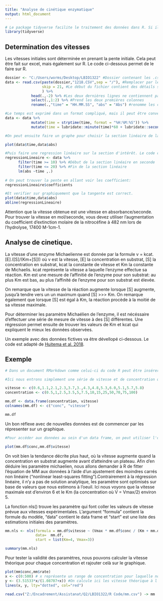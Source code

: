 ```yaml
---
title: "Analyse de cinétique enzymatique"
output: html_document
---
```


```r
# Le package tidyverse facilite le traitement des données dans R. Si il n'est pas installé, il peut être installé en tapant "install.packages("tidyverse")" dans la console. 
library(tidyverse)
```


## Determination des vitesses

Les vitesses initiales sont déterminée en prenant la pente initiale. Cela peut être fait sur excel, mais également sur R. Le code ci-dessous permet de le faire sur R.

```r
dossier <- "C:/Users/worms/Desktop/LBIO1322" #Dossier contenant les .csv généré par le spectrophotomètre
data <- read.csv(paste(dossier,"1218.CSV",sep = "/"), #Remplacer par le nom du fichier.
                 skip = 21, #Le début du fichier contient des détails sur l'expérience
                 ) %>%
            head(.,-2) %>% #Les deux dernières lignes ne contiennent pas de données 
            select(.,1:2) %>% #Prend les deux premières colonnes
            rename(.,"time" = "HH.MM.SS", "abs" = "Abs") #renomme les colonnes

#Le temps est exprimé dans un format compliqué, mais il peut être converti en un objet "temp". On peut ensuite extraire les minutes et les secondes. mutate() permet de modifier une colone d'un df. Ceci donnera le temps en seconde
data <- data %>% 
            mutate(time = strptime(time, format = "%H:%M:%S")) %>%
            mutate(time = lubridate::minute(time)*60 + lubridate::second(time))

#On peut ensuite faire un graphe pour choisir la section linéaire de la courbe

plot(data$time,data$abs)

#Puis faire une regression linéaire sur la section d'intérêt. Le code ci-dessous ne prend en compte que les données entre les deux filtres (ici 10 et 20 sec par défaut). Ces filtre doivent être modifier pour prendre la section linéaire du graphe.
regressionLineaire <- data %>% 
      filter(time >= 10) %>% #Début de la section linéaire en seconde
      filter(time <= 20) %>% #Fin de la section linéaire
      lm(abs ~time ,.)
      
# On peut trouver la pente en allant voir les coefficient:
regressionLineaire$coefficients

#Et verifier sur graphiquement que la tangente est correct. 
plot(data$time,data$abs)
abline(regressionLineaire)
```

Attention que la vitesse obtenue est une vitesse en absorbance/seconde. Pour trouver la vitesse en mol/seconde, vous devez utiliser l'augmentation du coefficient d'extinction molaire de la nitrocéfine à 482 nm lors de l'hydrolyse, 17400 M-1cm-1. 

## Analyse de cinetique.

La vitesse d'une enzyme Michaelienne est donnée par la formule v = kcat.[E].([S]/(Km+[S])) où v est la vitesse, [E] la concentration en substrat, [S] la concentration en substrat, kcat la constante de vitesse et Km la constante de Michaelis. kcat représente la vitesse a laquelle l'enzyme effectue sa réaction. Km est une mesure de l'affinitié de l'enzyme pour son substrat: au plus Km est bas, au plus l'affinité de l'enzyme pour son substrat est élevée.

On remarque que la vitesse de la réaction augmente lorsque [S] augmente, jusqu'à tendre vers un un maximum quand [S] >>> Km. On remarque également que lorsque [S] est égal à Km, la réaction procède à la moitié de sa vitesse maximale. 

Pour déterminer les paramètre Michaélien de l'enzyme, il est nécéssaire d'effectuer une série de mesure de vitesse à des [S] différentes. Une régression permet ensuite de trouver les valeurs de Km et kcat qui expliquent le mieux les données observées. 

Un exemple avec des données fictives va être dévellopé ci-dessous. Le code est adapté de [Huitema et al. 2018](https://doi.org/10.1101/316588).

## Exemple

```r
# Dans un document RMarkdown comme celui-ci du code R peut être insérer dans des 'chunk'. Le code sera executé au moment où le document est 'knit'. Par défaut, le code et sont résultat seront présent dans le document final. Vous pouvez aussi executer une ligne de code en tapant ctrl+enter ou tout le code en tapant ctrl+maj+enter.

#Ici nous entrons simplement une série de vitesse et de concentration que nous allons utiliser. Nous les entrons ensuite dans un data frame pour faciliter l'utilisation. 

vitesse <- c(0.6,1.1,2.1,2.3,3.7,3.,4.3,4.8,5.3,6.0,5.1,5.7,5.8) 
concentration <- c(0.5,1,2.5,3.5,5,7.5,10,15,25,50,70,75,100)

mm.df <- data.frame(concentration, vitesse) 
colnames(mm.df) <- c("conc", "vitesse")

mm.df
```

Un bon réflexe avec de nouvelles données est de commencer par les répresenter sur un graphique.

```r
#Pour accéder aux données au sein d'un data frame, on peut utiliser l'opérateur '$'. 

plot(mm.df$conc,mm.df$vitesse)
```

On voit bien la tendance décrite plus haut, où la vitesse augmente quand la concentration en substrat augmente avant d'atteindre un plateau. Afin d'en déduire les paramètre michaelien, nous allons demander à R de fitter l'équation de MM aux données à l'aide d'un ajustement des moindres carrés non linéaire ("nonlinear least-squares fitting").Contrairement à la régression linéaire, il n'y a pas de solution analytique, les paramètre sont optimisés sur base de valeurs que nous estimons à l'oeuil. Ici nous voyons que la vitesse maximale est d'environ 6 et le Km (la concentration où V = Vmax/2) environ 5. 

La fonction nls() trouve les paramètre qui font coller les valeurs de vitesse prévue aux vitesses expérimentales. L'argument "formula" contient la formule du modèle, "data" contient le data frame et "start" est une liste des estimations initiales des paramètres. 




```r
mm.nls <- nls(formula = mm.df$vitesse ~ (Vmax * mm.df$conc / (Km + mm.df$conc)), 
              data=  mm.df, 
              start = list(Km=4, Vmax=3)) 

summary(mm.nls)
```

Pour tester la validité des paramètres, nous pouvons calculer la vitesse théorique pour chaque concentration et rajouter celà sur le graphique.

```r
plot(mm$conc,mm$rate)
x <- c(0:500) # x représente un range de concentration pour laquelle nous calculerons la vitesse théorique. Si vous changez cela pour vos valeur, modifier cela pour couvrir un range qui couvre vos concentrations. Attention c(a:b) ne donne que les entier entre a et b.
y <- (3.51533*x/(1.08707+x)) #On calcule ici les vitesse théorique à l'aide des Km et Vmax obtenu plus haut et du range de concentration théorique.
lines(x, y, lty="dotted", col="red")

read.csv("Z:/Encadrement/Assistanat/Q2/LBIO1322/R Code/mm.csv") -> mm

```


